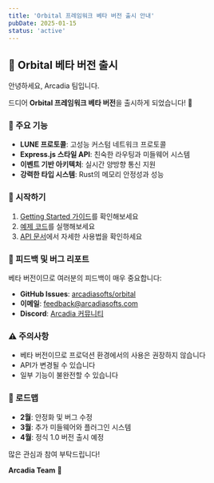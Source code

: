 ```yaml
---
title: 'Orbital 프레임워크 베타 버전 출시 안내'
pubDate: 2025-01-15
status: 'active'
---
```


## 📢 Orbital 베타 버전 출시

안녕하세요, Arcadia 팀입니다.

드디어 **Orbital 프레임워크 베타 버전**을 출시하게 되었습니다! 🎉

### 🚀 주요 기능

- **LUNE 프로토콜**: 고성능 커스텀 네트워크 프로토콜
- **Express.js 스타일 API**: 친숙한 라우팅과 미들웨어 시스템
- **이벤트 기반 아키텍처**: 실시간 양방향 통신 지원
- **강력한 타입 시스템**: Rust의 메모리 안정성과 성능

### 📖 시작하기

1. [Getting Started 가이드](/docs/orbital/getting-started)를 확인해보세요
2. [예제 코드](https://github.com/arcadiasofts/orbital-examples)를 실행해보세요
3. [API 문서](/docs/orbital/application)에서 자세한 사용법을 확인하세요

### 🐛 피드백 및 버그 리포트

베타 버전이므로 여러분의 피드백이 매우 중요합니다:

- **GitHub Issues**: [arcadiasofts/orbital](https://github.com/arcadiasofts/orbital)
- **이메일**: feedback@arcadiasofts.com
- **Discord**: [Arcadia 커뮤니티](https://discord.gg/arcadia)

### ⚠️ 주의사항

- 베타 버전이므로 프로덕션 환경에서의 사용은 권장하지 않습니다
- API가 변경될 수 있습니다
- 일부 기능이 불완전할 수 있습니다

### 📅 로드맵

- **2월**: 안정화 및 버그 수정
- **3월**: 추가 미들웨어와 플러그인 시스템
- **4월**: 정식 1.0 버전 출시 예정

많은 관심과 참여 부탁드립니다!

**Arcadia Team** 🚀
